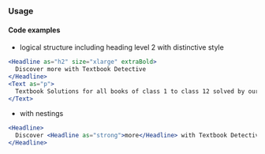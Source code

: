 
<TextRules />

### Usage

#### Code examples

- logical structure including heading level 2 with distinctive style

<!-- prettier-ignore -->
```jsx
<Headline as="h2" size="xlarge" extraBold>
  Discover more with Textbook Detective
</Headline>
<Text as="p">
  Textbook Solutions for all books of class 1 to class 12 solved by our Experts. The solutions comply with all books.
</Text>
```

- with nestings

<!-- prettier-ignore -->
```jsx
<Headline>
  Discover <Headline as="strong">more</Headline> with Textbook Detective
</Headline>
```
